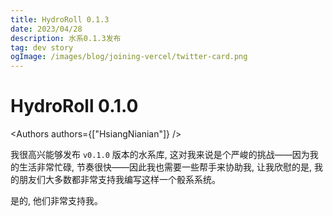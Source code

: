 ```yaml
---
title: HydroRoll 0.1.3
date: 2023/04/28
description: 水系0.1.3发布
tag: dev story
ogImage: /images/blog/joining-vercel/twitter-card.png
---
```


# HydroRoll 0.1.0


<Authors authors={["HsiangNianian"]} />

我很高兴能够发布 `v0.1.0` 版本的水系库, 这对我来说是个严峻的挑战——因为我的生活非常忙碌, 节奏很快——因此我也需要一些帮手来协助我, 让我欣慰的是, 我的朋友们大多数都非常支持我编写这样一个骰系系统。

是的, 他们非常支持我。